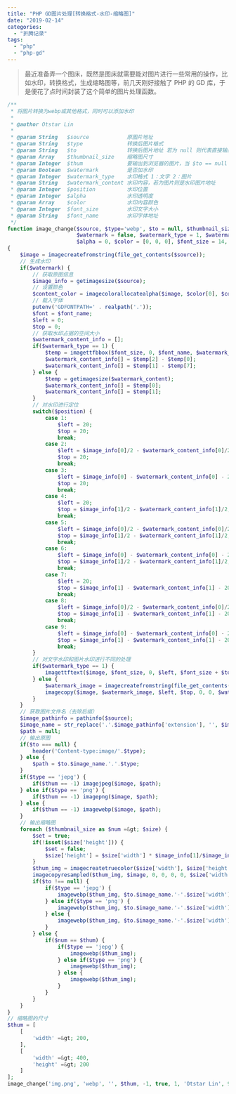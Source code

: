 ```yaml
---
title: "PHP GD图片处理[转换格式-水印-缩略图]"
date: "2019-02-14"
categories:
  - "折腾记录"
tags:
  - "php"
  - "php-gd"
---
```


> 最近准备弄一个图床，既然是图床就需要能对图片进行一些常用的操作，比如水印，转换格式，生成缩略图等，前几天刚好接触了 PHP 的 GD 库，于是便花了点时间封装了这个简单的图片处理函数。

```php
/**
 * 将图片转换为webp或其他格式，同时可以添加水印
 *
 * @author Otstar Lin
 *
 * @param String   $source            原图片地址
 * @param String   $type              转换后图片格式
 * @param String   $to                转换后图片地址 若为 null 则代表直接输出到浏览器
 * @param Array    $thumbnail_size    缩略图尺寸
 * @param Integer  $thum              要输出到浏览器的图片，当 $to == null 的时候生效, -1 代表使用原尺寸图，其他数字分别代表使用 $thumbnail_size 指定索引的尺寸图
 * @param Boolean  $watermark         是否加水印
 * @param Integer  $watermark_type    水印格式 1：文字 2：图片
 * @param String   $watermark_content 水印内容，若为图片则是水印图片地址
 * @param Integer  $position          水印位置
 * @param Integer  $alpha             水印透明度
 * @param Array    $color             水印内容颜色
 * @param Integer  $font_size         水印文字大小
 * @param String   $font_name         水印字体地址
 */
function image_change($source, $type='webp', $to = null, $thumbnail_size = [], $thum = -1,
                      $watermark = false, $watermark_type = 1, $watermark_content = '', $position = 9,
                      $alpha = 0, $color = [0, 0, 0], $font_size = 14, $font_name = 'Roboto-Medium.ttf')
{
    $image = imagecreatefromstring(file_get_contents($source));
    // 生成水印
    if($watermark) {
        // 获取原图信息
        $image_info = getimagesize($source);
        // 设置颜色
        $content_color = imagecolorallocatealpha($image, $color[0], $color[1], $color[2], $alpha);
        // 载入字体
        putenv('GDFONTPATH=' . realpath('.'));
        $font = $font_name;
        $left = 0;
        $top = 0;
        // 获取水印占据的空间大小
        $watermark_content_info = [];
        if($watermark_type == 1) {
            $temp = imagettfbbox($font_size, 0, $font_name, $watermark_content);
            $watermark_content_info[] = $temp[2] - $temp[0];
            $watermark_content_info[] = $temp[1] - $temp[7];
        } else {
            $temp = getimagesize($watermark_content);
            $watermark_content_info[] = $temp[0];
            $watermark_content_info[] = $temp[1];
        }
        // 对水印进行定位
        switch($position) {
            case 1:
                $left = 20;
                $top = 20;
                break;
            case 2:
                $left = $image_info[0]/2 - $watermark_content_info[0]/2;
                $top = 20;
                break;
            case 3:
                $left = $image_info[0] - $watermark_content_info[0] - 20;
                $top = 20;
                break;
            case 4:
                $left = 20;
                $top = $image_info[1]/2 - $watermark_content_info[1]/2;
                break;
            case 5:
                $left = $image_info[0]/2 - $watermark_content_info[0]/2;
                $top = $image_info[1]/2 - $watermark_content_info[1]/2;
                break;
            case 6:
                $left = $image_info[0] - $watermark_content_info[0] - 20;
                $top = $image_info[1]/2 - $watermark_content_info[1]/2;
                break;
            case 7:
                $left = 20;
                $top = $image_info[1] - $watermark_content_info[1] - 20;
                break;
            case 8:
                $left = $image_info[0]/2 - $watermark_content_info[0]/2;
                $top = $image_info[1] - $watermark_content_info[1] - 20;
                break;
            case 9:
                $left = $image_info[0] - $watermark_content_info[0] - 20;
                $top = $image_info[1] - $watermark_content_info[1] - 20;
                break;
        }
        // 对文字水印和图片水印进行不同的处理
        if($watermark_type == 1) {
            imagettftext($image, $font_size, 0, $left, $font_size + $top, $content_color, $font, $watermark_content);
        } else {
            $watermark_image = imagecreatefromstring(file_get_contents($watermark_content));
            imagecopy($image, $watermark_image, $left, $top, 0, 0, $watermark_content_info[0], $watermark_content_info[1]);
        }
    }
    // 获取图片文件名（去除后缀）
    $image_pathinfo = pathinfo($source);
    $image_name = str_replace('.'.$image_pathinfo['extension'], '', $image_pathinfo['basename']);
    $path = null;
    // 输出原图
    if($to === null) {
        header('Content-type:image/'.$type);
    } else {
        $path = $to.$image_name.'.'.$type;
    }
    if($type == 'jepg') {
        if($thum == -1) imagejpeg($image, $path);
    } else if($type == 'png') {
        if($thum == -1) imagepng($image, $path);
    } else {
        if($thum == -1) imagewebp($image, $path);
    }
    // 输出缩略图
    foreach ($thumbnail_size as $num =&gt; $size) {
        $set = true;
        if(!isset($size['height'])) {
            $set = false;
            $size['height'] = $size['width'] * $image_info[1]/$image_info[0];
        }
        $thum_img = imagecreatetruecolor($size['width'], $size['height']);
        imagecopyresampled($thum_img, $image, 0, 0, 0, 0, $size['width'], $size['height'], $image_info[0], $image_info[1]);
        if($to !== null) {
            if($type == 'jepg') {
                imagewebp($thum_img, $to.$image_name.'-'.$size['width'].'.'.$type);
            } else if($type == 'png') {
                imagewebp($thum_img, $to.$image_name.'-'.$size['width'].'.'.$type);
            } else {
                imagewebp($thum_img, $to.$image_name.'-'.$size['width'].'.'.$type);
            }
        } else {
            if($num == $thum) {
                if($type == 'jepg') {
                    imagewebp($thum_img);
                } else if($type == 'png') {
                    imagewebp($thum_img);
                } else {
                    imagewebp($thum_img);
                }
            }
        }
    }
}
// 缩略图的尺寸
$thum = [
    [
        'width' =&gt; 200,
    ],
    [
        'width' =&gt; 400,
        'height' =&gt; 200
    ]
];
image_change('img.png', 'webp', '', $thum, -1, true, 1, 'Otstar Lin', 9, 0);
```
